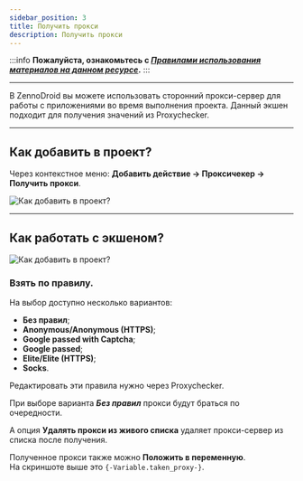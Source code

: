 ```yaml
---
sidebar_position: 3
title: Получить прокси
description: Получить прокси
---  
```

:::info **Пожалуйста, ознакомьтесь с [*Правилами использования материалов на данном ресурсе*](../Disclaimer).**
:::  
_______________________________________________    

В ZennoDroid вы можете использовать сторонний прокси-сервер для работы с приложениями во время выполнения проекта. Данный экшен подходит для получения значений из Proxychecker.  
_______________________________________________ 
## Как добавить в проект?  
Через контекстное меню: **Добавить действие → Проксичекер → Получить прокси**.  

![Как добавить в проект?](./assets/GetProxy/GetProxy_pic1.png) 
_______________________________________________ 
## Как работать с экшеном?  
![Как добавить в проект?](./assets/GetProxy/GetProxy_pic2.png)   

### Взять по правилу.  
На выбор доступно несколько вариантов:  
- **Без правил**;  
- **Anonymous/Anonymous (HTTPS)**;  
- **Google passed with Captcha**;  
- **Google passed**;  
- **Elite/Elite (HTTPS)**;  
- **Socks**.  

Редактировать эти правила нужно через Proxychecker.  

При выборе варианта ***Без правил*** прокси будут браться по очередности.  

А опция **Удалять прокси из живого списка** удаляет прокси-сервер из списка после получения.  

Полученное прокси также можно **Положить в переменную**.  
На скриншоте выше это `{-Variable.taken_proxy-}`.   
